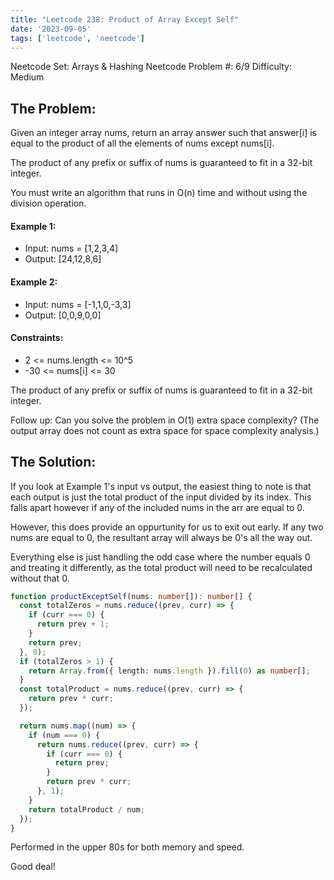 ```yaml
---
title: "Leetcode 238: Product of Array Except Self"
date: '2023-09-05'
tags: ['leetcode', 'neetcode']
---
```


Neetcode Set: Arrays & Hashing
Neetcode Problem \#: 6\/9
Difficulty: Medium

## The Problem:
Given an integer array nums, return an array answer such that answer[i] is equal to the product of all the elements of nums except nums[i].

The product of any prefix or suffix of nums is guaranteed to fit in a 32-bit integer.

You must write an algorithm that runs in O(n) time and without using the division operation.

#### Example 1:
- Input: nums = [1,2,3,4]
- Output: [24,12,8,6]
#### Example 2:
- Input: nums = [-1,1,0,-3,3]
- Output: [0,0,9,0,0]
#### Constraints:
- 2 \<= nums.length \<= 10^5
- -30 \<= nums[i] \<= 30

The product of any prefix or suffix of nums is guaranteed to fit in a 32-bit integer.

Follow up: Can you solve the problem in O(1) extra space complexity? (The output array does not count as extra space for space complexity analysis.)

## The Solution:

If you look at Example 1's input vs output, the easiest thing to note is that each output is just the total product of the input divided by its index. This falls apart however if any of the included nums in the arr are equal to 0.

However, this does provide an oppurtunity for us to exit out early. If any two nums are equal to 0, the resultant array will always be 0's all the way out.

Everything else is just handling the odd case where the number equals 0 and treating it differently, as the total product will need to be recalculated without that 0.

```ts
function productExceptSelf(nums: number[]): number[] {
  const totalZeros = nums.reduce((prev, curr) => {
    if (curr === 0) {
      return prev + 1;
    }
    return prev;
  }, 0);
  if (totalZeros > 1) {
    return Array.from({ length: nums.length }).fill(0) as number[];
  }
  const totalProduct = nums.reduce((prev, curr) => {
    return prev * curr;
  });

  return nums.map((num) => {
    if (num === 0) {
      return nums.reduce((prev, curr) => {
        if (curr === 0) {
          return prev;
        }
        return prev * curr;
      }, 1);
    }
    return totalProduct / num;
  });
}
```

Performed in the upper 80s for both memory and speed.

Good deal!